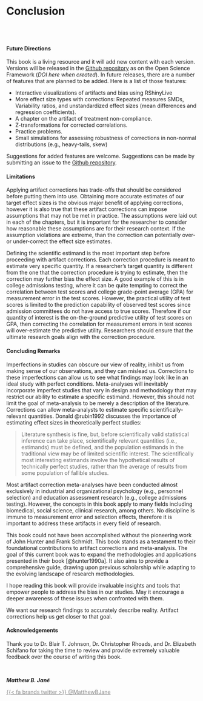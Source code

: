 # Conclusion

<br><br>

#### Future Directions {.unnumbered}

This book is a living resource and it will add new content with each version. Versions will be released in the [Github repository](https://github.com/MatthewBJane/artifact-corrections-for-effect-sizes/) as on the Open Science Framework (*DOI here when created*). In future releases, there are a number of features that are planned to be added. Here is a list of those features:

-   Interactive visualizations of artifacts and bias using RShinyLive
-   More effect size types with corrections: Repeated measures SMDs, Variability ratios, and unstandardized effect sizes (mean differences and regression coefficients).
-   A chapter on the artifact of treatment non-compliance.
-   Z-transformations for corrected correlations.
-   Practice problems.
-   Small simulations for assessing robustness of corrections in non-normal distributions (e.g., heavy-tails, skew)

Suggestions for added features are welcome. Suggestions can be made by submitting an issue to the [Github repository](https://github.com/MatthewBJane/artifact-corrections-for-effect-sizes/).

#### Limitations {.unnumbered}

Applying artifact corrections has trade-offs that should be considered before putting them into use. Obtaining more accurate estimates of our target effect sizes is the obvious major benefit of applying corrections, however it is also true that these artifact corrections can impose assumptions that may not be met in practice. The assumptions were laid out in each of the chapters, but it is important for the researcher to consider how reasonable these assumptions are for their research context. If the assumption violations are extreme, than the correction can potentially over- or under-correct the effect size estimates.

Defining the scientific estimand is the most important step before proceeding with artifact corrections. Each correction procedure is meant to estimate very specific quantity. If a researcher's target quantity is different from the one that the correction procedure is trying to estimate, then the correction may further bias the effect size. A good example of this is in college admissions testing, where it can be quite tempting to correct the correlation between test scores and college grade-point average (GPA) for measurement error in the test scores. However, the practical utility of test scores is limited to the prediction capability of observed test scores since admission committees do not have access to true scores. Therefore if our quantity of interest is the on-the-ground predictive utility of test scores on GPA, then correcting the correlation for measurement errors in test scores will over-estimate the predictive utility. Researchers should ensure that the ultimate research goals align with the correction procedure.

#### Concluding Remarks {.unnumbered}

Imperfections in studies can obscure our view of reality, inhibit us from making sense of our observations, and they can mislead us. Corrections to these imperfections can allow us to see what findings may look like in an ideal study with perfect conditions. Meta-analyses will inevitably incorporate imperfect studies that vary in design and methodology that may restrict our ability to estimate a specific estimand. However, this should not limit the goal of meta-analysis to be merely a description of the literature. Corrections can allow meta-analysts to estimate specific scientifically-relevant quantities. Donald @rubin1992 discusses the importance of estimating effect sizes in theoretically perfect studies:

> Literature synthesis is fine, but, before scientifically valid statistical inference can take place, scientifically relevant quantities (i.e., estimands) must be defined, and the population estimands in the traditional view may be of limited scientific interest. The scientifically most interesting estimands involve the hypothetical results of technically perfect studies, rather than the average of results from some population of fallible studies.

Most artifact correction meta-analyses have been conducted almost exclusively in industrial and organizational psychology (e.g., personnel selection) and education assessment research (e.g., college admissions testing). However, the concepts in this book apply to many fields including biomedical, social science, clinical research, among others. No discipline is immune to measurement error and selection effects, therefore it is important to address these artifacts in every field of research.

This book could not have been accomplished without the pioneering work of John Hunter and Frank Schmidt. This book stands as a testament to their foundational contributions to artifact corrections and meta-analysis. The goal of this current book was to expand the methodologies and applications presented in their book [@hunter1990a]. It also aims to provide a comprehensive guide, drawing upon previous scholarship while adapting to the evolving landscape of research methodologies.

I hope reading this book will provide invaluable insights and tools that empower people to address the bias in our studies. May it encourage a deeper awareness of these issues when confronted with them.

We want our research findings to accurately describe reality. Artifact corrections help us get closer to that goal.

#### Acknowledgements {.unnumbered}

Thank you to Dr. Blair T. Johnson, Dr. Christopher Rhoads, and Dr. Elizabeth Schifano for taking the time to review and provide extremely valuable feedback over the course of writing this book.

<br>

***Matthew B. Jané***

[{{< fa brands twitter >}} \@MatthewBJane](https://x.com/MatthewBJane){style="color:#888"}

```{=html}
<script data-name="BMC-Widget" data-cfasync="false" src="https://cdnjs.buymeacoffee.com/1.0.0/widget.prod.min.js" data-id="matthewbjane" data-description="Support me on Buy me a coffee!" data-message="Thank you for being here! Consider buying me a coffee!" data-color="#eeb4d7ff" data-position="Right" data-x_margin="18" data-y_margin="18"></script>
```
